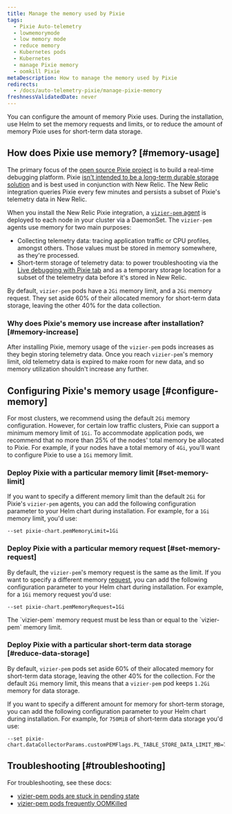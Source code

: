 ```yaml
---
title: Manage the memory used by Pixie
tags:
  - Pixie Auto-telemetry
  - lowmemorymode
  - low memory mode
  - reduce memory
  - Kubernetes pods
  - Kubernetes
  - manage Pixie memory
  - oomkill Pixie
metaDescription: How to manage the memory used by Pixie
redirects:
  - /docs/auto-telemetry-pixie/manage-pixie-memory
freshnessValidatedDate: never
---
```


You can configure the amount of memory Pixie uses. During the installation, use Helm to set the memory requests and limits, or to reduce the amount of memory Pixie uses for short-term data storage.

## How does Pixie use memory? [#memory-usage]

The primary focus of the [open source Pixie project](https://github.com/pixie-io/pixie) is to build a real-time debugging platform. Pixie [isn't intended to be a long-term durable storage solution](https://docs.px.dev/about-pixie/faq/#data-collection-how-much-data-does-pixie-store) and is best used in conjunction with New Relic. The New Relic integration queries Pixie every few minutes and persists a subset of Pixie's telemetry data in New Relic.

When you install the New Relic Pixie integration, a [`vizier-pem` agent](https://docs.px.dev/reference/architecture/#vizier) is deployed to each node in your cluster via a DaemonSet. The `vizier-pem` agents use memory for two main purposes:

* Collecting telemetry data: tracing application traffic or CPU profiles, amongst others. Those values must be stored in memory somewhere, as they're processed.
* Short-term storage of telemetry data: to power troubleshooting via the [Live debugging with Pixie tab](/docs/kubernetes-pixie/auto-telemetry-pixie/understand-use-data/live-debugging-with-pixie) and as a temporary storage location for a subset of the telemetry data before it's stored in New Relic.

By default, `vizier-pem` pods have a `2Gi` memory limit, and a `2Gi` memory request. They set aside 60% of their allocated memory for short-term data storage, leaving the other 40% for the data collection.

### Why does Pixie's memory use increase after installation? [#memory-increase]

After installing Pixie, memory usage of the `vizier-pem` pods increases as they begin storing telemetry data. Once you reach `vizier-pem`'s memory limit, old telemetry data is expired to make room for new data, and so memory utilization shouldn't increase any further.

## Configuring Pixie's memory usage [#configure-memory]

For most clusters, we recommend using the default `2Gi` memory configuration. However, for certain low traffic clusters, Pixie can support a minimum memory limit of `1Gi`. To accommodate application pods, we recommend that no more than 25% of the nodes' total memory be allocated to Pixie. For example, if your nodes have a total memory of `4Gi`, you'll want to configure Pixie to use a `1Gi` memory limit.

### Deploy Pixie with a particular memory limit [#set-memory-limit]

If you want to specify a different memory limit than the default `2Gi` for Pixie's `vizier-pem` agents, you can add the following configuration parameter to your Helm chart during installation. For example, for a `1Gi` memory limit, you'd use:

```
--set pixie-chart.pemMemoryLimit=1Gi
```

### Deploy Pixie with a particular memory request [#set-memory-request]

By default, the `vizier-pem`'s memory request is the same as the limit. If you want to specify a different memory [request](https://kubernetes.io/docs/concepts/configuration/manage-resources-containers/#requests-and-limits), you can add the following configuration parameter to your Helm chart during installation. For example, for a `1Gi` memory request you'd use:

```
--set pixie-chart.pemMemoryRequest=1Gi
```

<Callout variant="important">
  The `vizier-pem` memory request must be less than or equal to the `vizier-pem` memory limit.
</Callout>

### Deploy Pixie with a particular short-term data storage [#reduce-data-storage]

By default, `vizier-pem` pods set aside 60% of their allocated memory for short-term data storage, leaving the other 40% for the collection. For the default `2Gi` memory limit, this means that a `vizier-pem` pod keeps `1.2Gi` memory for data storage.

If you want to specify a different amount for memory for short-term storage, you can add the following configuration parameter to your Helm chart during installation. For example, for `750MiB` of short-term data storage you'd use:

```
--set pixie-chart.dataCollectorParams.customPEMFlags.PL_TABLE_STORE_DATA_LIMIT_MB=750
```

## Troubleshooting [#troubleshooting]

For troubleshooting, see these docs:

* [vizier-pem pods are stuck in pending state](/docs/kubernetes-pixie/auto-telemetry-pixie/troubleshooting/pods-stuck-pending)
* [vizier-pem pods frequently OOMKilled](/docs/kubernetes-pixie/auto-telemetry-pixie/troubleshooting/pods-frequently-oomkilled)
